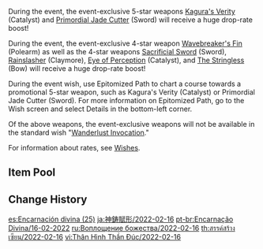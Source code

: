 {{Wish
|name              = Epitome Invocation 2022-02-16
|image             = Epitome Invocation 2022-02-16.png
|type              = Weapon Event
|duration          = event
|time_start        = 2022-02-16 11:00:00
|time_start_offset = GMT+8
|time_end          = 2022-03-08 17:59:59
|link              = https://genshin.hoyoverse.com/en/news/detail/19401
|preceding         = Epitome Invocation/2022-01-25
|alongside         = Everbloom Violet/2022-02-16
|succeeding        = Epitome Invocation/2022-03-08
}}
During the event, the event-exclusive 5-star weapons [[Kagura's Verity]] (Catalyst) and [[Primordial Jade Cutter]] (Sword) will receive a huge drop-rate boost!

During the event, the event-exclusive 4-star weapon [[Wavebreaker's Fin]] (Polearm) as well as the 4-star weapons [[Sacrificial Sword]] (Sword), [[Rainslasher]] (Claymore), [[Eye of Perception]] (Catalyst), and [[The Stringless]] (Bow) will receive a huge drop-rate boost!

During the event wish, use Epitomized Path to chart a course towards a promotional 5-star weapon, such as Kagura's Verity (Catalyst) or Primordial Jade Cutter (Sword). For more information on Epitomized Path, go to the Wish screen and select Details in the bottom-left corner.

Of the above weapons, the event-exclusive weapons will not be available in the standard wish "[[Wanderlust Invocation]]."

For information about rates, see [[Wishes]].

==Item Pool==
{{Wish Pool
|^Kagura's Verity
|^Primordial Jade Cutter
|^Wavebreaker's Fin
|^Sacrificial Sword
|^Rainslasher
|^Eye of Perception
|^The Stringless
|Amos' Bow
|Aquila Favonia
|Lost Prayer to the Sacred Winds
|Primordial Jade Winged-Spear
|Skyward Atlas
|Skyward Blade
|Skyward Harp
|Skyward Pride
|Skyward Spine
|Wolf's Gravestone
|Barbara
|Beidou
|Bennett
|Chongyun
|Diona
|Fischl
|Gorou
|Kujou Sara
|Ningguang
|Noelle
|Razor
|Rosaria
|Sayu
|Sucrose
|Thoma
|Xiangling
|Xingqiu
|Xinyan
|Yanfei
|Yun Jin
|Dragon's Bane
|Favonius Codex
|Favonius Greatsword
|Favonius Lance
|Favonius Sword
|Favonius Warbow
|Lion's Roar
|Rust
|Sacrificial Bow
|Sacrificial Fragments
|Sacrificial Greatsword
|The Bell
|The Flute
|The Widsith
|Black Tassel
|Bloodtainted Greatsword
|Cool Steel
|Debate Club
|Emerald Orb
|Ferrous Shadow
|Harbinger of Dawn
|Magic Guide
|Raven Bow
|Sharpshooter's Oath
|Skyrider Sword
|Slingshot
|Thrilling Tales of Dragon Slayers
}}

==Change History==
{{Change History|2.5}}

[[es:Encarnación divina (25)]]
[[ja:神鋳賦形/2022-02-16]]
[[pt-br:Encarnação Divina/16-02-2022]]
[[ru:Воплощение божества/2022-02-16]]
[[th:สรรค์สร้างเซียน/2022-02-16]]
[[vi:Thân Hình Thần Đúc/2022-02-16]]